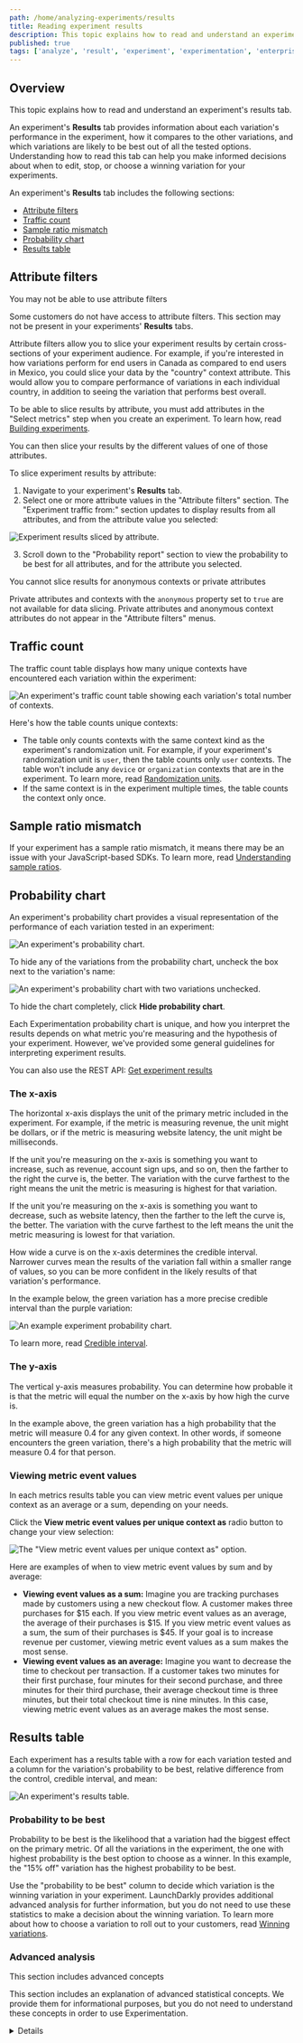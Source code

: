 ```yaml
---
path: /home/analyzing-experiments/results
title: Reading experiment results
description: This topic explains how to read and understand an experiment's results tab.
published: true
tags: ['analyze', 'result', 'experiment', 'experimentation', 'enterprise']
---
```


## Overview

This topic explains how to read and understand an experiment's results tab.

An experiment's **Results** tab provides information about each variation's performance in the experiment, how it compares to the other variations, and which variations are likely to be best out of all the tested options. Understanding how to read this tab can help you make informed decisions about when to edit, stop, or choose a winning variation for your experiments.

An experiment's **Results** tab includes the following sections:

- [Attribute filters](#attribute-filters)
- [Traffic count](#traffic-count)
- [Sample ratio mismatch](#sample-ratio-mismatch)
- [Probability chart](#probability-chart)
- [Results table](#results-table)

## Attribute filters

<Callout intent="info">
<CalloutTitle>You may not be able to use attribute filters</CalloutTitle>
<CalloutDescription>

Some customers do not have access to attribute filters. This section may not be present in your experiments' <strong>Results</strong> tabs.

</CalloutDescription>
</Callout>

Attribute filters allow you to slice your experiment results by certain cross-sections of your experiment audience. For example, if you're interested in how variations perform for end users in Canada as compared to end users in Mexico, you could slice your data by the "country" context attribute. This would allow you to compare performance of variations in each individual country, in addition to seeing the variation that performs best overall.

To be able to slice results by attribute, you must add attributes in the "Select metrics" step when you create an experiment. To learn how, read [Building experiments](/home/creating-experiments#building-experiments).

You can then slice your results by the different values of one of those attributes. 

To slice experiment results by attribute:

1. Navigate to your experiment's **Results** tab.
2. Select one or more attribute values in the "Attribute filters" section. The "Experiment traffic from:" section updates to display results from all attributes, and from the attribute value you selected:

![Experiment results sliced by attribute.](experiment-results-by-attribute.png)

3. Scroll down to the "Probability report" section to view the probability to be best for all attributes, and for the attribute you selected.

<Callout intent="info">
<CalloutTitle>You cannot slice results for anonymous contexts or private attributes</CalloutTitle>
<CalloutDescription>

Private attributes and contexts with the <code>anonymous</code> property set to <code>true</code> are not available for data slicing. Private attributes and anonymous context attributes do not appear in the "Attribute filters" menus.

</CalloutDescription>
</Callout>

## Traffic count

The traffic count table displays how many unique contexts have encountered each variation within the experiment:

![An experiment's traffic count table showing each variation's total number of contexts.](experiment-traffic-count.png)

Here's how the table counts unique contexts:

- The table only counts contexts with the same context kind as the experiment's randomization unit. For example, if your experiment's randomization unit is `user`, then the table counts only `user` contexts. The table won't include any `device` or `organization` contexts that are in the experiment. To learn more, read [Randomization units](/home/creating-experiments/allocation#randomization-units).
- If the same context is in the experiment multiple times, the table counts the context only once.

## Sample ratio mismatch

If your experiment has a sample ratio mismatch, it means there may be an issue with your JavaScript-based SDKs. To learn more, read [Understanding sample ratios](/home/analyzing-experiments/sample-ratios).

## Probability chart

An experiment's probability chart provides a visual representation of the performance of each variation tested in an experiment:

![An experiment's probability chart.](experiment-results-graph.png)

To hide any of the variations from the probability chart, uncheck the box next to the variation's name:

![An experiment's probability chart with two variations unchecked.](experiment-results-graph-unchecked-callout.png)

To hide the chart completely, click **Hide probability chart**.

Each Experimentation probability chart is unique, and how you interpret the results depends on what metric you're measuring and the hypothesis of your experiment. However, we've provided some general guidelines for interpreting experiment results.

<LearnMore>

You can also use the REST API: [Get experiment results](https://apidocs.launchdarkly.com/tag/Experiments-(beta)#operation/getExperimentResults)

</LearnMore>

### The x-axis

The horizontal x-axis displays the unit of the primary metric included in the experiment. For example, if the metric is measuring revenue, the unit might be dollars, or if the metric is measuring website latency, the unit might be milliseconds.

If the unit you're measuring on the x-axis is something you want to increase, such as revenue, account sign ups, and so on, then the farther to the right the curve is, the better. The variation with the curve farthest to the right means the unit the metric is measuring is highest for that variation.

If the unit you're measuring on the x-axis is something you want to decrease, such as website latency, then the farther to the left the curve is, the better. The variation with the curve farthest to the left means the unit the metric measuring is lowest for that variation.

How wide a curve is on the x-axis determines the credible interval. Narrower curves mean the results of the variation fall within a smaller range of values, so you can be more confident in the likely results of that variation's performance.

In the example below, the green variation has a more precise credible interval than the purple variation:

![An example experiment probability chart.](experiment-results-graph-example.png)

To learn more, read [Credible interval](#credible-interval).

### The y-axis

The vertical y-axis measures probability. You can determine how probable it is that the metric will equal the number on the x-axis by how high the curve is. 

In the example above, the green variation has a high probability that the metric will measure 0.4 for any given context. In other words, if someone encounters the green variation, there's a high probability that the metric will measure 0.4 for that person.

### Viewing metric event values

In each metrics results table you can view metric event values per unique context as an average or a sum, depending on your needs.

Click the **View metric event values per unique context as** radio button to change your view selection:

![The "View metric event values per unique context as" option.](experiment-results-graph-view-values-callout.png)

Here are examples of when to view metric event values by sum and by average:

- **Viewing event values as a sum:** Imagine you are tracking purchases made by customers using a new checkout flow. A customer makes three purchases for $15 each. If you view metric event values as an average, the average of their purchases is $15. If you view metric event values as a sum, the sum of their purchases is $45. If your goal is to increase revenue per customer, viewing metric event values as a sum makes the most sense.
- **Viewing event values as an average:** Imagine you want to decrease the time to checkout per transaction. If a customer takes two minutes for their first purchase, four minutes for their second purchase, and three minutes for their third purchase, their average checkout time is three minutes, but their total checkout time is nine minutes. In this case, viewing metric event values as an average makes the most sense.

## Results table

Each experiment has a results table with a row for each variation tested and a column for the variation's probability to be best, relative difference from the control, credible interval, and mean:

![An experiment's results table.](experiment-results-table.png)

### Probability to be best

Probability to be best is the likelihood that a variation had the biggest effect on the primary metric. Of all the variations in the experiment, the one with highest probability is the best option to choose as a winner. In this example, the "15% off" variation has the highest probability to be best.

Use the "probability to be best" column to decide which variation is the winning variation in your experiment. LaunchDarkly provides additional advanced analysis for further information, but you do not need to use these statistics to make a decision about the winning variation. To learn more about how to choose a variation to roll out to your customers, read [Winning variations](/home/analyzing-experiments/winning-variation).

### Advanced analysis

<Callout intent="warning">
<CalloutTitle>This section includes advanced concepts</CalloutTitle>
<CalloutDescription>

This section includes an explanation of advanced statistical concepts. We provide them for informational purposes, but you do not need to understand these concepts in order to use Experimentation.

</CalloutDescription>
</Callout>

<Details summary="Expand Advanced analysis section">

### Relative difference from [the control]

The relative difference from the control variation is the difference between the mean of the control variation, and the upper and lower bounds of the credible interval of the variation you're testing. This range contains 90% of the variation's probable values.

For example, imagine you have a control variation with a mean of 1%, and the variation you're testing has a lower credible interval of 1.1% and an upper credible interval of 1.5%. The difference between 1 and 1.1 is 10%, and the difference between 1 and 1.5 is 50%, so the treatment's relative difference from control is 10% to 50%.

In the above example, the "15% off" variation has a relative difference of [0.61%, 101.96%]. You can have 90% confidence that the effect of the variation on the metric, for any given customer who encounters it, will be between 0.61% and 101.96% higher than the control variation.

The longer you run an experiment, the more the width of this interval decreases. This is because the more data you gather, the more confidence you can have because the range of plausible values is smaller.

### Credible interval

The credible interval is the range that contains 90% of probable values.

This means the effect of the variation on the metric you're measuring has a 90% probability of falling between these two numbers. In the above example, the "15% off" variation has a credible interval of [43.12%, 86.55%]. This means you can have 90% confidence that the probable values of the metric, for any given customer who encounters it, will be between 43.12% and 86.55%. 

To summarize this column, you can have 90% confidence that offering a 15% discount in your store will result in customers checking out between about 43% to 87% of the time.

If you view metric event values per unique context as a sum instead of an average, the credible interval will be expressed in values rather than percentages. To learn more, read [Viewing metric event values](#viewing-metric-event-values).

The longer you run an experiment, the more the width of this interval decreases. This is because the more data you gather, the more confidence you can have because the range of plausible values is smaller.

### Posterior mean

The posterior mean is the average value of the posterior distribution of the variation. If you were to continue collecting data, the posterior mean is the future average numeric value for the variation that you should expect. It doesn’t capture the uncertainty in the measurement, so it should not be the only measurement you use to make decisions.

In the above example, if you continued to run the experiment, you could expect that offering a 15% discount in your store will result in customers checking out about 71% of the time.

All of the data in the results table are based on a posterior distribution. To learn more about posterior distributions, read [Frequentist and Bayesian modeling](/guides/experimentation/bayesian#frequentist-and-bayesian-modeling). LaunchDarkly automatically performs checks on the results data, to make sure that actual context traffic matches the allocation you set. To learn more, read [Understanding sample ratios](/home/analyzing-experiments/sample-ratios).

</Details>